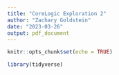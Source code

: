 ```yaml
---
title: "CoreLogic Exploration 2"
author: "Zachary Goldstein"
date: "2023-03-26"
output: pdf_document
---
```


```r
knitr::opts_chunk$set(echo = TRUE)
```

```r
library(tidyverse)
```

